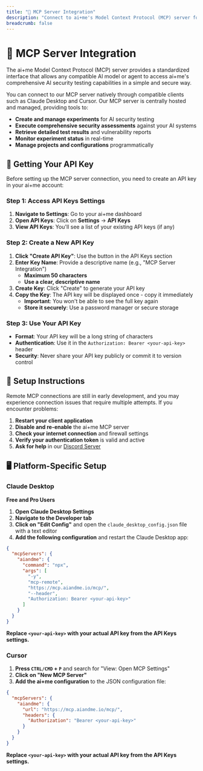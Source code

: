 ```yaml
---
title: "🤖 MCP Server Integration"
description: "Connect to ai+me's Model Context Protocol (MCP) server for seamless AI security testing integration"
breadcrumb: false
---
```


# 🤖 MCP Server Integration

The ai+me Model Context Protocol (MCP) server provides a standardized interface that allows any compatible AI model or agent to access ai+me's comprehensive AI security testing capabilities in a simple and secure way.

You can connect to our MCP server natively through compatible clients such as Claude Desktop and Cursor. Our MCP server is centrally hosted and managed, providing tools to:

- **Create and manage experiments** for AI security testing
- **Execute comprehensive security assessments** against your AI systems
- **Retrieve detailed test results** and vulnerability reports
- **Monitor experiment status** in real-time
- **Manage projects and configurations** programmatically

## 🔑 Getting Your API Key

Before setting up the MCP server connection, you need to create an API key in your ai+me account:

### **Step 1: Access API Keys Settings**

1. **Navigate to Settings**: Go to your ai+me dashboard
2. **Open API Keys**: Click on **Settings** → **API Keys**
3. **View API Keys**: You'll see a list of your existing API keys (if any)

### **Step 2: Create a New API Key**

1. **Click "Create API Key"**: Use the button in the API Keys section
2. **Enter Key Name**: Provide a descriptive name (e.g., "MCP Server Integration")
   - **Maximum 50 characters**
   - **Use a clear, descriptive name**
3. **Create Key**: Click "Create" to generate your API key
4. **Copy the Key**: The API key will be displayed once - copy it immediately
   - **Important**: You won't be able to see the full key again
   - **Store it securely**: Use a password manager or secure storage

### **Step 3: Use Your API Key**

- **Format**: Your API key will be a long string of characters
- **Authentication**: Use it in the `Authorization: Bearer <your-api-key>` header
- **Security**: Never share your API key publicly or commit it to version control

## 🚀 Setup Instructions

Remote MCP connections are still in early development, and you may experience connection issues that require multiple attempts. If you encounter problems:

1. **Restart your client application**
2. **Disable and re-enable** the ai+me MCP server
3. **Check your internet connection** and firewall settings
4. **Verify your authentication token** is valid and active
5. **Ask for help** in our [Discord Server](https://discord.gg/PSHCDz93xW)

## 🖥️ Platform-Specific Setup

### Claude Desktop

**Free and Pro Users**

1. **Open Claude Desktop Settings**
2. **Navigate to the Developer tab**
3. **Click on "Edit Config"** and open the `claude_desktop_config.json` file with a text editor
4. **Add the following configuration** and restart the Claude Desktop app:

```json
{
  "mcpServers": {
    "aiandme": {
      "command": "npx",
      "args": [
        "-y",
        "mcp-remote",
        "https://mcp.aiandme.io/mcp/",
        "--header",
        "Authorization: Bearer <your-api-key>"
      ]
    }
  }
}
```

**Replace `<your-api-key>` with your actual API key from the API Keys settings.**

### Cursor

1. **Press `CTRL/CMD` + `P`** and search for "View: Open MCP Settings"
2. **Click on "New MCP Server"**
3. **Add the ai+me configuration** to the JSON configuration file:

```json
{
  "mcpServers": {
    "aiandme": {
      "url": "https://mcp.aiandme.io/mcp/",
      "headers": {
        "Authorization": "Bearer <your-api-key>"
      }
    }
  }
}
```

**Replace `<your-api-key>` with your actual API key from the API Keys settings.**
